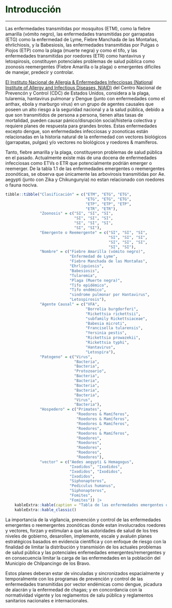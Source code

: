 # **<span style="color:#003300;"> Introducción </span>** {#intro}

---

Las enfermedades transmitidas por mosquitos (ETM), como la fiebre amarilla (vómito negro), las enfermedades transmitidas por garrapatas (ETG) como la enfermedad de Lyme, Fiebre Manchada de las Montañas, ehrlichiosis, y la Babesiosis, las enfermedades transmitidas por Pulgas o Piojos (ETP) como la plaga (muerte negra) y como el tifo, y las enfermedades transmitidas por roedores (ETR) como hantavirus y letospirosis, constituyen potenciales problemas de salud pública como zoonosis reemergentes (Fiebre Amarilla o la plaga) o emergentes dificiles de manejar, predecir y controlar.  

[El Instituto Nacional de Allergia & Enfermedades Infecciosas (National Institute of Allergy and Infectious Diseases, NIAID)](https://www.niaid.nih.gov/research/emerging-infectious-diseases-pathogens) del Centro Nacional de Prevencón y Control (CDC) de Estados Unidos, considera a la plaga, tularemia, hantavirus pulmonar y Dengue (junto con enfermedades como el anthax, ebola y marburgo virus) en un grupo de agentes causales que poseen un alto riesgo a la seguridad nacional y a la salud pública, debido a que son transmitidos de persona a persona, tienen altas tasas de mortalidad, pueden causar pánico/disrupción social/histeria colectiva y requiere planes de respuesta para grandes brotes. Estas enfermedades excepto dengue, son enfermedades infecciosas y zoonoticas están relacionadas en la historia natural de la enfermedad con vectores biológicos (garrapatas, pulgas) y/o vectores no biológicos y roedores & mamíferos. 

Tanto, fiebre amarilla y la plaga, constituyeron problemas de salud pública en el pasado. Actualmente existe más de una docena de enfermedades infecciosas como ETVs o ETR que potencialmente podrián emerger o reemerger. De la tabla 1.1 de las enfermedades emergentes o reemergentes zoonóticas, se observa que únicamente las arbovirosis transmitidas por Ae. aegypti (junto con Zika y Chikungunyia) no estan relacionado con roedores o fauna nociva.

```r
tibble::tibble("Clasificación" = c("ETM", "ETG", "ETG", 
                                   "ETG", "ETG", "ETG",
                                   "ETP", "ETP", "ETP",
                                   "ETR", "ETR"),
               "Zoonosis" = c("SI", "SI", "SI",
                              "SI", "SI", "SI",
                              "SI", "SI", "SI", 
                              "SI", "SI"),
               "Emergente o Reemergente" = c("SI", "SI", "SI", 
                                             "SI", "SI", "SI",
                                             "SI", "SI", "SI",
                                             "SI", "SI"),
               "Nombre" = c("Fiebre Amarilla (vómito negro)",
                            "Enfermedad de Lyme",
                            "Fiebre Manchada de las Montañas",
                            "Ehrliquiosis",
                            "Babesiosis",
                            "Tularemia",
                            "Plaga (Muerte negra)",
                            "Tifo epidémico",
                            "Tifo endémico",
                            "sindrome pulmonar por Hantavirus",
                            "Letospirosis"),
               "Agente Causal" = c("VFA", 
                                   "Borrelia burgdorferi", 
                                   "Rickettsia rickettsii",
                                   "subfamily Rickettsiaceae",
                                   "Babesia microti",
                                   "Francisella tularensis",
                                   "Yersinia pestis",
                                   "Rickettsia prowazekii",
                                   "Rickettsia typhi",
                                   "Hantavirus",
                                   "Letospira"),
               "Patogeno" = c("Virus", 
                              "Bacteria", 
                              "Bacteria",
                              "Protozoario",
                              "Bacteria",
                              "Bacteria",
                              "Bacteria",
                              "Bacteria",
                              "Bacteria",
                              "Virus",
                              "Bacteria"),
               "Hospedero" = c("Primates", 
                               "Roedores & Mamíferos",
                               "Roedores & Mamíferos",
                               "Roedores & Mamíferos",
                               "Roedores",
                               "Roedores & Mamíferos",
                               "Roedores",
                               "Roedores",
                               "Roedores",
                               "Roedores",
                               "Roedores"),
               "vector" = c("Aedes aegypti & Hemagogus", 
                            "Ixodidos", "Ixodidos",
                            "Ixodidos", "Ixodidos", 
                            "Ixodidos", 
                            "Siphonapteros",
                            "Pediculus humanus",
                            "Siphonapteros",
                            "Fomites",
                            "Fomites")) |>
    kableExtra::kable(caption = "Tabla de las enfermedades emergentes o reemergentes zoonóticas") |>
    kableExtra::kable_classic()
```

La importancia de la vigilancia, prevención y control de las enfermedades emergentes o reemergentes zoonóticas donde estan involucrados roedores y vectores, forzan y estimulan a que las autoridades de salud de los tres niveles de gobierno, desarollen, implemente, escale y avaluén planes estratégicos basados en evidencia científica y con enfoque de riesgo con la finalidad de limitar la distribución y transmisión de los actuales problemas de salud pública y las potenciales enfemedades emergentes/remergentes y en consecuencia limitar la carga de las enfermedades en la población del Municipio de Chilpancingo de los Bravo.

Estos planes deberan estar de vinculadas y sincronizados espacialmente y temporalmente con los programas de prevención y control de las enfermedades transmitidas por vector endémicas como dengue, picadura de alacrán y la enfermedad de chagas; y en concordancia con la normatividad vigente y los reglamentos de salu pública y reglamentos sanitarios nacionales e internacionales. 
